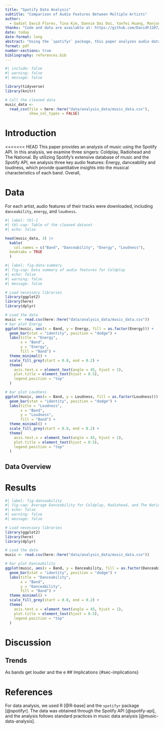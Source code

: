 ```yaml
---
title: "Spotify Data Analysis"
subtitle: "Comparison of Audio Features Between Multiple Artists"
author: 
  - Gadiel David Flores, Tina Kim, Dannie Dai Dai, Yanfei Huang, Manjun Zhu
thanks: "Code and data are available at: https://github.com/DavidFJ207/spotify_analysis"
date: today
date-format: long
abstract: "Using the `spotifyr` package, this paper analyzes audio data features `danceability`, `energy`, and `loudness` by comparing between three artists, `Coldplay`, `Radiohead`, and `The National`."
format: pdf
number-sections: true
bibliography: references.bib
---
```

```r
#| include: false
#| warning: false
#| message: false

library(tidyverse)
library(knitr)

# Call the cleaned data
music_data <- 
  read_csv(file = here::here("data/analysis_data/music_data.csv"), 
           show_col_types = FALSE)

```

# Introduction
<<<<<<< HEAD
This paper provides an analysis of music using the Spotify API. In this analysis, we examine three singers: Coldplay, Radiohead and The National. By utilizing Spotify’s extensive database of music and the Spotify API, we analysis three key audio features: Energy, danceability and loudness, which provide quantitative insights into the musical characteristics of each band. Overall, 

# Data {#sec-data}
For each artist, audio features of their tracks were downloaded, including `danceability`, `energy`, and `loudness`.

```r
#| label: tbl-1
#| tbl-cap: Table of the cleaned dataset
#| echo: false

head(music_data, 3) |>
  kable(
    col.names = c("Band", "Danceability", "Energy", "Loudness"),
  booktabs = TRUE
  )
```

```r
#| label: fig-data-summary
#| fig-cap: Data summary of audio features for Coldplay
#| echo: false
#| warning: false
#| message: false

# Load necessary libraries
library(ggplot2)
library(here)
library(dplyr)

# Load the data 
music <- read.csv(here::here("data/analysis_data/music_data.csv"))
# bar plot Energy
ggplot(music, aes(x = Band, y = Energy, fill = as.factor(Energy))) +
  geom_bar(stat = "identity", position = "dodge") +  
  labs(title = "Energy",
       x = "Band",
       y = "Energy",
       fill = "Band") + 
  theme_minimal() +  
  scale_fill_grey(start = 0.8, end = 0.2) +  
  theme(
    axis.text.x = element_text(angle = 45, hjust = 1),  
    plot.title = element_text(hjust = 0.5),  
    legend.position = "top"  
  )

# bar plot Loudness
ggplot(music, aes(x = Band, y = Loudness, fill = as.factor(Loudness))) +
  geom_bar(stat = "identity", position = "dodge") +  
  labs(title = "Loudness",
       x = "Band",
       y = "Loudness",
       fill = "Band") + 
  theme_minimal() +  
  scale_fill_grey(start = 0.8, end = 0.2) +  
  theme(
    axis.text.x = element_text(angle = 45, hjust = 1),  
    plot.title = element_text(hjust = 0.5),  
    legend.position = "top"  
  )
```

## Data Overview

# Results {#sec-results}


```r
#| label: fig-danceability
#| fig-cap: Average Danceability for Coldplay, Radiohead, and The National
#| echo: false
#| warning: false
#| message: false

# Load necessary libraries
library(ggplot2)
library(here)
library(dplyr)

# Load the data 
music <- read.csv(here::here("data/analysis_data/music_data.csv"))

# bar plot Danceability
ggplot(music, aes(x = Band, y = Danceability, fill = as.factor(Danceability))) +
  geom_bar(stat = "identity", position = "dodge") +  
  labs(title = "Danceability",
       x = "Band",
       y = "Danceability",
       fill = "Band") + 
  theme_minimal() +  
  scale_fill_grey(start = 0.8, end = 0.2) +  
  theme(
    axis.text.x = element_text(angle = 45, hjust = 1),  
    plot.title = element_text(hjust = 0.5),  
    legend.position = "top"  
  )
```

# Discussion {#sec-discussion}

## Trends {#sec-trends}
As bands get louder and the e
## Implications {#sec-implications}

# References {#sec-references}

For data analysis, we used R [@R-base] and the `spotifyr` package [@spotifyr]. The data was obtained through the Spotify API [@spotify-api], and the analysis follows standard practices in music data analysis [@music-data-analysis].
